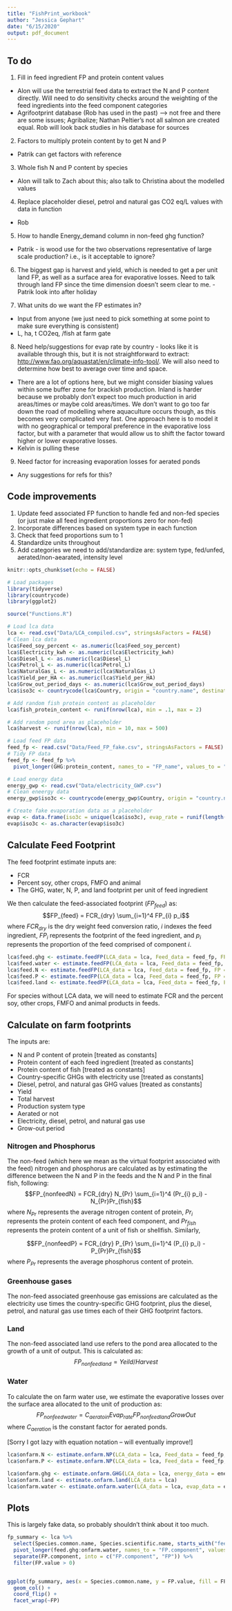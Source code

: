 ```yaml
---
title: "FishPrint_workbook"
author: "Jessica Gephart"
date: "6/15/2020"
output: pdf_document
---
```


## To do

1. Fill in feed ingredient FP and protein content values
 - Alon will use the terrestrial feed data to extract the N and P content directly. Will need to do sensitivity checks around the weighting of the feed ingredients into the feed component categories
 - Agrifootprint database (Rob has used in the past) --> not free and there are some issues; Agribalize; Nathan Peltier's not all salmon are created equal. Rob will look back studies in his database for sources
 
2. Factors to multiply protein content by to get N and P
 - Patrik can get factors with reference
 
3. Whole fish N and P content by species
 - Alon will talk to Zach about this; also talk to Christina about the modelled values
 
4. Replace placeholder diesel, petrol and natural gas CO2 eq/L values with data in function
 - Rob
 
5. How to handle Energy_demand column in non-feed ghg function?
 - Patrik - is wood use for the two observations representative of large scale production? i.e., is it acceptable to ignore?
 
 
6. The biggest gap is harvest and yield, which is needed to get a per unit land FP, as well as a surface area for evaporative losses. Need to talk through land FP since the time dimension doesn't seem clear to me.  - Patrik look into after holiday

7. What units do we want the FP estimates in?
 - Input from anyone (we just need to pick something at some point to make sure everything is consistent)
 - L, ha, t CO2eq, /fish at farm gate

8. Need help/suggestions for evap rate by country - looks like it is available through this, but it is not straightforward to extract: <http://www.fao.org/aquastat/en/climate-info-tool/>. We will also need to determine how best to average over time and space. 
 - There are a lot of options here, but we might consider biasing values within some buffer zone for brackish production. Inland is harder because we probably don't expect too much production in arid areas/times or maybe cold areas/times. We don't want to go too far down the road of modelling where aquaculture occurs though, as this becomes very complicated very fast. One approach here is to model it with no geographical or temporal preference in the evaporative loss factor, but with a parameter that would allow us to shift the factor toward higher or lower evaporative losses. 
 - Kelvin is pulling these

9. Need factor for increasing evaporation losses for aerated ponds
 - Any suggestions for refs for this? 

## Code improvements

1. Update feed associated FP function to handle fed and non-fed species (or just make all feed ingredient proportions zero for non-fed)
2. Incorporate differences based on system type in each function
3. Check that feed proportions sum to 1
4. Standardize units throughout
5. Add categories we need to add/standardize are: system type, fed/unfed, aerated/non-aearated, intensity level

```r
knitr::opts_chunk$set(echo = FALSE)

# Load packages
library(tidyverse)
library(countrycode)
library(ggplot2)

source("Functions.R")

# Load lca data
lca <- read.csv("Data/LCA_compiled.csv", stringsAsFactors = FALSE)
# Clean lca data
lca$Feed_soy_percent <- as.numeric(lca$Feed_soy_percent)
lca$Electricity_kwh <- as.numeric(lca$Electricity_kwh)
lca$Diesel_L <- as.numeric(lca$Diesel_L)
lca$Petrol_L <- as.numeric(lca$Petrol_L)
lca$NaturalGas_L <- as.numeric(lca$NaturalGas_L)
lca$Yield_per_HA <- as.numeric(lca$Yield_per_HA)
lca$Grow_out_period_days <- as.numeric(lca$Grow_out_period_days)
lca$iso3c <- countrycode(lca$Country, origin = "country.name", destination = "iso3c")

# Add random fish protein content as placeholder
lca$fish_protein_content <- runif(nrow(lca), min = .1, max = 2)

# Add random pond area as placeholder
lca$harvest <- runif(nrow(lca), min = 10, max = 500)

# Load feed FP data
feed_fp <- read.csv("Data/Feed_FP_fake.csv", stringsAsFactors = FALSE)
# Tidy FP data
feed_fp <- feed_fp %>%
  pivot_longer(GHG:protein_content, names_to = "FP_name", values_to = "FP_val")

# Load energy data
energy_gwp <- read.csv("Data/electricity_GWP.csv")
# Clean eneergy data
energy_gwp$iso3c <- countrycode(energy_gwp$Country, origin = "country.name", destination = "iso3c")

# Create fake evaporation data as a placeholder
evap <- data.frame(iso3c = unique(lca$iso3c), evap_rate = runif(length(unique(lca$iso3c)), 1, 10))
evap$iso3c <- as.character(evap$iso3c)
```

## Calculate Feed Footprint

The feed footprint estimate inputs are:

* FCR
* Percent soy, other crops, FMFO and animal
* The GHG, water, N, P, and land footprint per unit of feed ingredient

We then calculate the feed-associated footprint ($FP_{feed}$) as:
$$FP_{feed} = FCR_{dry} \sum_{i=1}^4 FP_{i} p_i$$
where $FCR_{dry}$ is the dry weight feed conversion ratio, $i$ indexes the feed ingredient, $FP_i$ represents the footprint of the feed ingredient, and $p_i$ represents the proportion of the feed comprised of component $i$. 

```r
lca$feed.ghg <- estimate.feedFP(LCA_data = lca, Feed_data = feed_fp, FP = "GHG")
lca$feed.water <- estimate.feedFP(LCA_data = lca, Feed_data = feed_fp, FP = "water")
lca$feed.N <- estimate.feedFP(LCA_data = lca, Feed_data = feed_fp, FP = "N")
lca$feed.P <- estimate.feedFP(LCA_data = lca, Feed_data = feed_fp, FP = "P")
lca$feed.land <- estimate.feedFP(LCA_data = lca, Feed_data = feed_fp, FP = "land")
```

For species without LCA data, we will need to estimate FCR and the percent soy, other crops, FMFO and animal products in feeds. 

## Calculate on farm footprints

The inputs are: 

* N and P content of protein [treated as constants]
* Protein content of each feed ingredient [treated as constants]
* Protein content of fish [treated as constants]
* Country-specific GHGs with electricity use [treated as constants]
* Diesel, petrol, and natural gas GHG values [treated as constants]
* Yield
* Total harvest
* Production system type
* Aerated or not
* Electricity, diesel, petrol, and natural gas use
* Grow-out period


### Nitrogen and Phosphorus

The non-feed (which here we mean as the virtual footprint associated with the feed) nitrogen and phosphorus are calculated as by estimating the difference between the N and P in the feeds and the N and P in the final fish, following:
$$FP_{nonfeedN} = FCR_{dry} N_{Pr} \sum_{i=1}^4 (Pr_{i} p_i) - N_{Pr}Pr_{fish}$$
where $N_{Pr}$ represents the average nitrogen content of protein, $Pr_i$ represents the protein content of each feed component, and $Pr_{fish}$ represents the protein content of a unit of fish or shellfish. Similarly, 

$$FP_{nonfeedP} = FCR_{dry} P_{Pr} \sum_{i=1}^4 (P_{i} p_i) - P_{Pr}Pr_{fish}$$
where $P_{Pr}$ represents the average phosphorus content of protein.

### Greenhouse gases

The non-feed associated greenhouse gas emissions are calculated as the electricity use times the country-specific GHG footprint, plus the diesel, petrol, and natural gas use times each of their GHG footprint factors. 

### Land

The non-feed associated land use refers to the pond area allocated to the growth of a unit of output. This is calculated as: 
$$FP_{nonfeedland} = Yeild/Harvest$$

### Water 

To calculate the on farm water use, we estimate the evaporative losses over the surface area allocated to the unit of production as:
$$FP_{nonfeedwater} = C_{aeratoin}Evap_{rate}FP_{nonfeedland}GrowOut$$
where $C_{aeration}$ is the constant factor for aerated ponds. 

[Sorry I got lazy with equation notation -- will eventually improve!]

```r
lca$onfarm.N <- estimate.onfarm.NP(LCA_data = lca, Feed_data = feed_fp, FP = "N")
lca$onfarm.P <- estimate.onfarm.NP(LCA_data = lca, Feed_data = feed_fp, FP = "P")

lca$onfarm.ghg <- estimate.onfarm.GHG(LCA_data = lca, energy_data = energy_gwp)
lca$onfarm.land <- estimate.onfarm.land(LCA_data = lca)
lca$onfarm.water <- estimate.onfarm.water(LCA_data = lca, evap_data = evap)

```


## Plots

This is largely fake data, so probably shouldn't think about it too much.

```r
fp_summary <- lca %>%
  select(Species.common.name, Species.scientific.name, starts_with("feed."), starts_with("onfarm.")) %>%
  pivot_longer(feed.ghg:onfarm.water, names_to = "FP.component", values_to = "FP.value") %>%
  separate(FP.component, into = c("FP.component", "FP")) %>%
  filter(FP.value > 0)


ggplot(fp_summary, aes(x = Species.common.name, y = FP.value, fill = FP.component)) +
  geom_col() +
  coord_flip() +
  facet_wrap(~FP)
```


